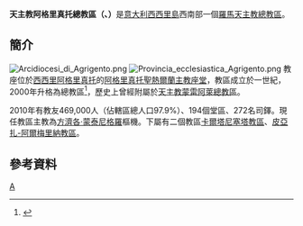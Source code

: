 {{Infobox Roman Catholic diocese
|Roman Catholic Diocese of = 天主教阿格里真托總教區
|Latin name of diocese = Archidioecesis Agrigentina
|image = Cattedrale agrigento.jpg
|caption = 阿格里真托聖熱爾蘭主教座堂
|location = [[意大利|意大利]]
|territory =[[阿格里真托省|阿格里真托省]]
|population = 277,281
|rite = 拉丁禮
|patron =
|province =馬普托
|established = 一世紀
|cathedral = [[阿格里真托主教座堂|阿格里真托聖熱爾蘭主教座堂]]
|co-cathedral =
|leadership = 總主教
|website =
|metropolitan =
|ordinary = [[方濟各·蒙泰尼格羅|方濟各·蒙泰尼格羅]]樞機
|coadjutor bishop =
|auxiliary = 
|emeritus=
}}
'''天主教阿格里真托總教區（{{lang-la|Archidioecesis Agrigentina}}、{{lang-it|Arcidiocesi di Agrigento}}）'''是[[意大利|意大利]][[西西里島|西西里島]]西南部一個[[羅馬天主教|羅馬天主教]][[總教區|總教區]]。

==簡介==
[[File:Arcidiocesi_di_Agrigento.png|thumb]]
[[File:Provincia_ecclesiastica_Agrigento.png|thumb]]
教座位於[[西西里|西西里]][[阿格里真托|阿格里真托]]的[[阿格里真托主教座堂|阿格里真托聖熱爾蘭主教座堂]]，教區成立於一世紀，2000年升格為總教區<ref>{{Cite web |url=http://www.catholic-hierarchy.org/diocese/dagri.html |title=''Catholic Hierarchy'' page |accessdate=2008-10-27 |archive-date=2019-04-02 |archive-url=https://web.archive.org/web/20190402042858/http://www.catholic-hierarchy.org/diocese/dagri.html |dead-url=no }}</ref>，歷史上曾經附屬於[[天主教蒙雷阿萊總教區|天主教蒙雷阿萊總教區]]。

2010年有教友469,000人（佔轄區總人口97.9%）、194個堂區、272名司鐸。現任教區主教為[[方濟各·蒙泰尼格羅|方濟各·蒙泰尼格羅]]樞機。下屬有二個教區[[天主教卡爾塔尼塞塔教區|卡爾塔尼塞塔教區]]、[[天主教皮亞扎-阿爾梅里納教區|皮亞扎-阿爾梅里納教區]]。

==參考資料==
<div class="references-small">
<references />
</div>

{{意大利天主教教區}}
[[Category:意大利天主教教区|A]]